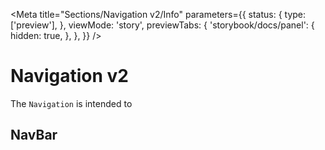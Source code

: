 
<Meta
    title="Sections/Navigation v2/Info"
    parameters={{
        status: {
            type: ['preview'],
        },
        viewMode: 'story',
        previewTabs: {
            'storybook/docs/panel': {
                hidden: true,
            },
        },
    }}
/>

# Navigation v2

The `Navigation` is intended to

<ArgsTable of={Navigation} />

## NavBar

<ArgsTable of={NavBar} />
